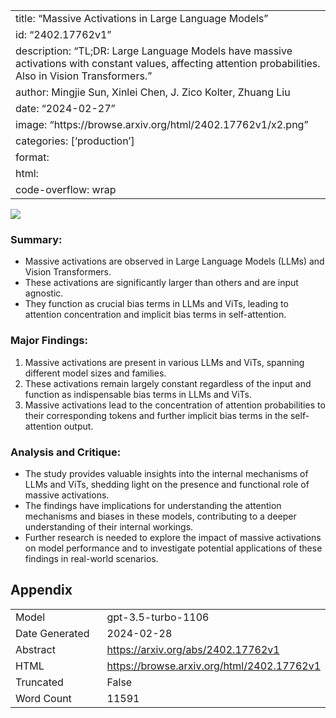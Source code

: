 
---
title: "Massive Activations in Large Language Models"
id: "2402.17762v1"
description: "TL;DR: Large Language Models have massive activations with constant values, affecting attention probabilities. Also in Vision Transformers."
author: Mingjie Sun, Xinlei Chen, J. Zico Kolter, Zhuang Liu
date: "2024-02-27"
image: "https://browse.arxiv.org/html/2402.17762v1/x2.png"
categories: ['production']
format:
  html:
    code-overflow: wrap
---

![](https://browse.arxiv.org/html/2402.17762v1/x2.png)

### Summary:
- Massive activations are observed in Large Language Models (LLMs) and Vision Transformers.
- These activations are significantly larger than others and are input agnostic.
- They function as crucial bias terms in LLMs and ViTs, leading to attention concentration and implicit bias terms in self-attention.

### Major Findings:
1. Massive activations are present in various LLMs and ViTs, spanning different model sizes and families.
2. These activations remain largely constant regardless of the input and function as indispensable bias terms in LLMs and ViTs.
3. Massive activations lead to the concentration of attention probabilities to their corresponding tokens and further implicit bias terms in the self-attention output.

### Analysis and Critique:
- The study provides valuable insights into the internal mechanisms of LLMs and ViTs, shedding light on the presence and functional role of massive activations.
- The findings have implications for understanding the attention mechanisms and biases in these models, contributing to a deeper understanding of their internal workings.
- Further research is needed to explore the impact of massive activations on model performance and to investigate potential applications of these findings in real-world scenarios.

## Appendix

|          |          |
|----------|----------|
| Model     | gpt-3.5-turbo-1106       |
| Date Generated     | 2024-02-28       |
| Abstract | [https://arxiv.org/abs/2402.17762v1](https://arxiv.org/abs/2402.17762v1)        |
| HTML     | [https://browse.arxiv.org/html/2402.17762v1](https://browse.arxiv.org/html/2402.17762v1)       |
| Truncated       | False       |
| Word Count       | 11591       |